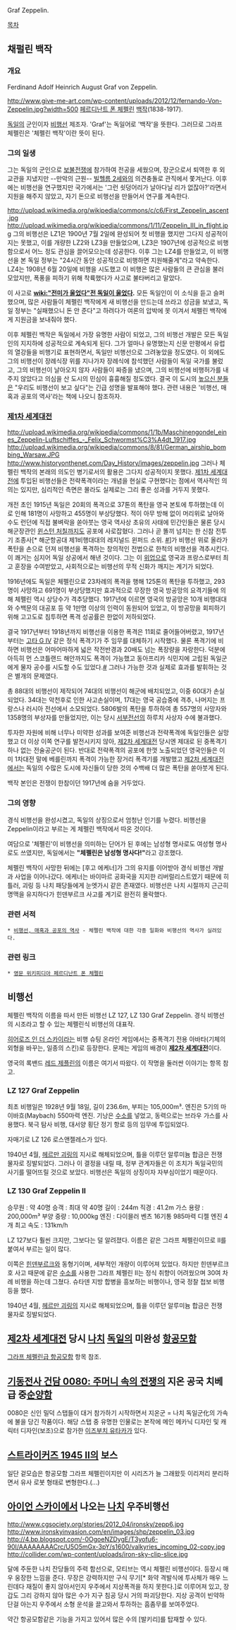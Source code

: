 Graf Zeppelin.

[[목차]]

== 채펄린 백작 ==
=== 개요 ===
Ferdinand Adolf Heinrich August Graf von Zeppelin.

http://www.give-me-art.com/wp-content/uploads/2012/12/fernando-Von-Zeppelin.jpg?width=500
[[페르디난트 폰 체펠린]] [[백작]](1838-1917).

[[독일]]의 군인이자 [[비행선]] 제조자. 'Graf'는 독일어로 '백작'을 뜻한다. 그러므로 그라프 체펠린은 '체펠린 백작'이란 뜻이 된다.

=== 그의 일생 ===
그는 독일의 군인으로 [[보불전쟁]]에 참가하여 전공을 세웠으며, 장군으로서 퇴역한 후 외교관을 지냈지만 --만악의 근원-- [[빌헬름 2세]]와의 의견충돌로 관직에서 쫓겨난다. 이후에는 비행선을 연구했지만 국가에서는 '그런 쇳덩어리가 날아다닐 리가 없잖아?'라면서 지원을 해주지 않았고, 자기 돈으로 비행선을 만들어서 연구를 계속한다. 

http://upload.wikimedia.org/wikipedia/commons/c/c6/First_Zeppelin_ascent.jpg
http://upload.wikimedia.org/wikipedia/commons/1/11/Zeppelin_III_in_flight.jpg
그의 비행선은 LZ1은 1900년 7월 2일에 완성되어 첫 비행을 했지만 그다지 성공적이지는 못했고, 이를 개량한 LZ2와 LZ3을 만들었으며, LZ3은 1907년에 성공적으로 비행함으로서 어느 정도 관심을 끌어모으는데 성공한다. 이후 그는 LZ4를 만들었고, 이 비행선을 본 독일 정부는 "24시간 동안 성공적으로 비행하면 지원해줄게"라고 약속한다. LZ4는 1908년 6월 20일에 비행을 시도했고 이 비행은 많은 사람들의 큰 관심을 불러모았지만, 폭풍을 피하기 위해 착륙했다가 사고로 불타버리고 말았다. 

이 사고로 '''[[wiki:"전미가 울었다"전 독일이 울었다]].''' 모든 독일인이 이 소식을 듣고 슬퍼했으며, 많은 사람들이 체펠린 백작에게 새 비행선을 만드는데 쓰라고 성금을 보냈고, 독일 정부는 "실패했으니 돈 안 준다"고 하려다가 여론의 압박에 못 이겨서 체펠린 백작에게 지원금을 보내줘야 했다. 

이후 체펠린 백작은 독일에서 가장 유명한 사람이 되었고, 그의 비행선 개발은 모든 독일인의 지지하에 성공적으로 계속되게 된다. 그가 얼마나 유명했는지 신문 만평에서 유럽의 열강들을 비행기로 표현하면서, 독일만 비행선으로 그려놓았을 정도였다. 이 외에도 그의 비행선이 장례식장 위를 지나가자 장례식에 참석했던 사람들이 독일 국가를 불렀고, 그의 비행선이 날아오지 않자 사람들이 짜증을 냈으며, 그의 비행선에 비행허가를 내주지 않았다고 의심을 산 도시의 민심이 흉흉해질 정도였다. 결국 이 도시의 [[높으신 분들]]은 "우리도 비행선이 보고 싶다"는 긴급 성명을 발표해야 했다. 관련 내용은 '비행선, 매혹과 공포의 역사'라는 책에 나오니 참조하자. 

=== [[제1차 세계대전]] ===
http://upload.wikimedia.org/wikipedia/commons/1/1b/Maschinengondel_eines_Zeppelin-Luftschiffes_-_Felix_Schwormst%C3%A4dt_1917.jpg
http://upload.wikimedia.org/wikipedia/commons/8/81/German_airship_bombing_Warsaw.JPG
http://www.historyonthenet.com/Day_History/images/zeppelin.jpg
그러나 체펠린 백작의 본래의 의도인 병기로서의 활용은 그다지 성공적이지 못했다. [[제1차 세계대전]]에 투입된 비행선들은 전략폭격이라는 개념을 현실로 구현했다는 점에서 역사적인 의의는 있지만, 심리적인 측면은 몰라도 실제로는 그리 좋은 성과를 거두지 못했다. 

개전 초인 1915년 독일은 20회의 폭격으로 37톤의 폭탄을 영국 본토에 투하했는데 이로 인해 181명이 사망하고 455명이 부상당했다. 적이 아무 방해 없이 머리위로 날아와 수도 런던에 직접 불벼락을 쏟아붓는 영국 역사상 초유의 사태에 민간인들은 물론 당시 해군장관인 [[윈스턴 처칠]]까지도 공포에 사로잡혔다. 그러나 곧 똘끼 넘치는 한 신참 전투기 조종사[* 해군항공대 제1비행대대의 레지널드 윈퍼드 소위. [http://afplay.kr/1396 #]]가 비행선 위로 올라가 폭탄을 손으로 던져 비행선을 폭격하는 창의적인 전법으로 한척의 비행선을 격추시킨다. 이 쾌거는 심지어 독일 상공에서 해낸 것이다. 그는 이 [[위업]]으로 영국과 프랑스로부터 최고 훈장을 수여받았고, 사회적으로는 비행선의 무적 신화가 깨지는 계기가 되었다. 

1916년에도 독일은 체펠린으로 23차례의 폭격을 행해 125톤의 폭탄을 투하했고, 293명이 사망하고 691명이 부상당했지만 효과적으로 무장한 영국 방공망의 요격기들에 의해 체펠린 역시 상당수가 격추당했다. 1917년에 이르면 영국의 방공망은 10개 비행대대와 수백문의 대공포 등 약 1만명 이상의 인력이 동원되어 있었고, 이 방공망을 회피하기 위해 고고도로 침투하면 폭격 성공률은 한없이 저하되었다. 

결국 1917년부터 1918년까지 비행선을 이용한 폭격은 11회로 줄어들어버렸고, 1917년부터는 [[고타 G IV]] 같은 정식 폭격기가 주 임무를 대체하기 시작했다. 물론 폭격기에 비하면 비행선은 어마어마하게 넓은 작전반경과 20배도 넘는 폭장량을 자랑한다. 덕분에 아득히 먼 스코틀랜드 해안까지도 폭격이 가능했고 동아프리카 식민지에 고립된 독일군에게 물자 공수를 시도할 수도 있었다.[http://nestofpnix.egloos.com/3856616 #] 그러나 가능한 것과 실제로 효과를 발휘하는 것은 별개의 문제였다.

총 88대의 비행선이 제작되어 74대의 비행선이 해군에 배치되었고, 이중 60대가 손실되었다. 34대는 악천후로 인한 사고손실이며, 17대는 영국 공습중에 격추, 나머지는 프랑스나 러시아 전선에서 소모되었다. 5806발의 폭탄을 투하하여 총 557명의 사망자와 1358명의 부상자를 만들었지만, 이는 당시 [[서부전선]]의 하루치 사상자 수에 불과했다. 

투자한 자원에 비해 너무나 미약한 성과를 보여준 비행선과 전략폭격에 독일인들은 실망했고 더 이상 이쪽 연구를 발전시키지 않아, [[제2차 세계대전]] 당시엔 제대로 된 중폭격기 하나 없는 전술공군이 된다. 반대로 전략폭격의 공포에 한껏 노출되었던 영국인들은 이미 1차대전 말에 베를린까지 폭격이 가능한 장거리 폭격기를 개발했고 [[제2차 세계대전]]에서는 독일의 수많은 도시에 자신들이 당한 것의 수백배 더 많은 폭탄을 쏟아붓게 된다. 

백작 본인은 전쟁이 한참이던 1917년에 숨을 거두었다. 
=== 그의 영향 ===
경식 비행선을 완성시켰고, 독일의 상징으로서 엄청난 인기를 누렸다. 비행선을 Zeppelin이라고 부르는 게 체펠린 백작에서 따온 것이다. 

여담으로 '체펠린'이 비행선을 의미하는 단어가 된 후에는 남성형 명사로도 여성형 명사로도 쓰였지만, 독일에서는 '''"체펠린은 남성형 명사다!"'''라고 강조했다. 

체펠린 백작이 사망한 뒤에는 [후고 에케너]가 그의 유지를 이어받아 경식 비행선 개발과 사업을 이어나갔다. 에케너는 바이마르 공화국을 지지한 리버럴리스트였기 때문에 히틀러, 괴링 등 나치 패당들에게 눈엣가시 같은 존재였다. 비행선은 나치 시절까지 근근히 명맥을 유지하다가 힌덴부르크 사고를 계기로 완전히 몰락했다.
=== 관련 서적 ===
 * [http://www.kyobobook.co.kr/product/detailViewKor.laf?ejkGb=KOR&mallGb=KOR&barcode=9788995663851&orderClick=LAV&Kc= 비행선, 매혹과 공포의 역사] - 체펠린 백작에 대한 각종 일화와 비행선의 역사가 실려있다. 

=== 관련 링크 ===
 * [http://en.wikipedia.org/wiki/Ferdinand_von_Zeppelin  영문 위키피디아 페르디난트 폰 체펠린]

== 비행선 ==
체펠린 백작의 이름을 따서 만든 비행선 LZ 127, LZ 130 Graf Zeppelin.
경식 비행선의 시조라고 할 수 있는 체펠린식 비행선의 대표작.

[[히어로즈 인 더 스카이]]라는 비행 슈팅 온라인 게임에서는 중폭격기 전용 아바타(기체의 외형을 바꾸는, 일종의 스킨)로 등장한다. 문제는 게임의 배경이 '''[[제2차 세계대전]]'''이다.

영국의 록밴드 [[레드 제플린]]의 이름은 여기서 따왔다. 이 작명을 둘러싼 이야기는 항목 참고.

=== LZ 127 Graf Zeppelin ===
최초 비행일은 1928년 9월 18일, 길이 236.6m, 부피는 105,000m³.
엔진은 5기의 마이바흐(Maybach) 550마력 엔진.
기낭은 [[수소]]를 넣었고, 동력으로는 브라우 가스를 사용했다.
북극 탐사 비행, 대서양 횡단 정기 항로 등의 임무에 투입되었다.

자매기로 LZ 126 로스앤젤레스가 있다.

1940년 4월, [[헤르만 괴링]]의 지시로 해체되었으며, 틀을 이루던 알루미늄 합금은 전쟁 물자로 징발되었다. 그러나 이 결정을 내릴 때, 정부 관계자들은 이 조치가 독일국민의 사기를 떨어뜨릴 것으로 보았다. 비행선은 독일의 상징이자 자부심이었기 때문이다.  

=== LZ 130 Graf Zeppelin II ===
승무원 : 약 40명
승객 : 최대 약 40명
길이 : 244m
직경 : 41.2m
가스 용량 : 200,000m³
부양 중량 : 10,000kg
엔진 : 다이믈러 벤츠 16기통 985마력 디젤 엔진 4개
최고 속도 : 131km/h

LZ 127보다 훨씬 크지만, 그보다는 덜 알려졌다. 이름은 같은 그라프 체펠린이므로 II를 붙여서 부르는 일이 많다.

이쪽은 [[힌덴부르크]]와 동형기이며, 세부적인 개량이 이루어져 있었다. 하지만 힌덴부르크 호 사고 때문에 같은 [[수소]]를 사용한 그라프 체펠린 II는 정식 취향이 어려웠으며 30여 차례 비행을 하는데 그쳤다. 슈타덴 지방 합병을 흥보하는 비행이나, 영국 정찰 첩보 비행 등을 했다.

1940년 4월, [[헤르만 괴링]]의 지시로 해체되었으며, 틀을 이루던 알루미늄 합금은 전쟁 물자로 징발되었다.

== [[제2차 세계대전]] 당시 [[나치]] [[독일]]의 미완성 [[항공모함]] ==
[[그라프 체펠린급 항공모함]] 항목 참조.

== [[기동전사 건담 0080: 주머니 속의 전쟁]]의 지온 공국 치베급 중[[순양함]] ==
0080은 신인 밀덕 스탭들이 대거 참가하기 시작하면서 지온군 = 나치 독일군化의 가속에 불을 당긴 작품이다. 해당 스탭 중 유명한 인물로는 본작에 메인 메카닉 디자인 및 캐릭터 디자인(보조)으로 참가한 [[이즈부치 유타카]]가 있다.

== [[스트라이커즈 1945 II]]의 보스 ==
일단 겉모습은 항공모함 그라프 체펠린이지만 이 시리즈가 늘 그래왔듯 이리저리 분리하면서 유사 로봇 형태로 변형한다.(...)

== [[아이언 스카이]]에서 나오는 [[나치]] 우주비행선 ==
http://www.cgsociety.org/stories/2012_04/ironsky/zepp6.jpg
http://www.ironskyinvasion.com/en/images/shp/zeppelin_03.jpg
http://4.bp.blogspot.com/-0OgoeNZDygE/T3yofu6-90I/AAAAAAAACrc/U5O5mGx-3pY/s1600/valkyries_incoming_02-copy.jpg
http://collider.com/wp-content/uploads/iron-sky-clip-slice.jpg

달에 주둔한 나치 잔당들의 주력 함선으로, 모티브는 역시 체펠린 비행선이다. 등장시 매우 웅장한 느낌을 준다. 
무장은 강력하지만 구식 무기[* 화약 격발식에 투사체가 매우 느린데다 재질이 좋지 않아서인지 우주에서 지상폭격을 하지 못한다.]로 이루어져 있고, 장갑도 그리 강하지 않아 많은 수가 지구 침공 당시  거의 파괴당한다. 
지상 공격이 빈약하단걸 아는지 우주에서 소형 운석을 끌고와서 투하하는 흠좀무를 보여주었다.

약간 항공모함같은 기능을 가지고 있어서 많은 수의 [발키리]를 탑재할 수 있다.
